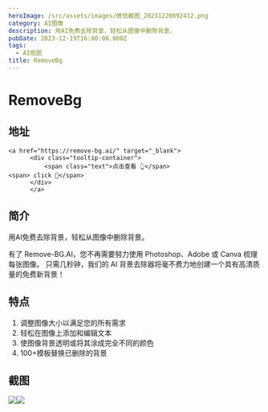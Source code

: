 ```yaml
---
heroImage: /src/assets/images/微信截图_20231220092412.png
category: AI图像
description: 用AI免费去除背景，轻松从图像中删除背景。
pubDate: 2023-12-19T16:00:00.000Z
tags:
  - AI抠图
title: RemoveBg
---
```


# RemoveBg

## 地址

    <a href="https://remove-bg.ai/" target="_blank">
          <div class="tooltip-container">
              <span class="text">点击查看 👆</span>
    <span> click 👋</span>
          </div>
          </a>

## 简介

用AI免费去除背景，轻松从图像中删除背景。

有了 Remove-BG.AI，您不再需要努力使用 Photoshop、Adobe 或 Canva 梳理每张图像。
只需几秒钟，我们的 AI 背景去除器将毫不费力地创建一个具有高清质量的免费新背景！

## 特点

1. 调整图像大小以满足您的所有需求
2. 轻松在图像上添加和编辑文本
3. 使图像背景透明或将其涂成完全不同的颜色
4. 100+模板替换已删除的背景

## 截图

![](/src/assets/images/微信截图_20231220092352.png)![](/src/assets/images/微信截图_20231220092346.png)
